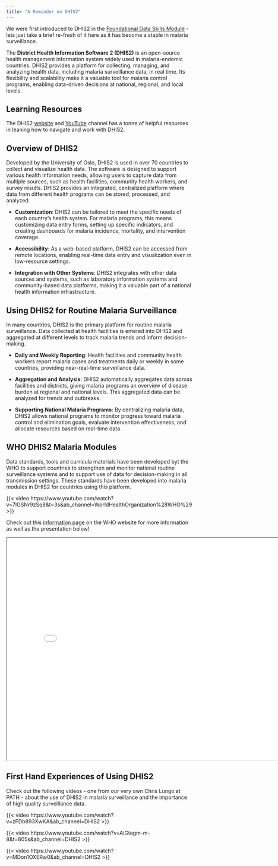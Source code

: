 ```yaml
---
title: "A Reminder on DHIS2"
---
```


We were first introduced to DHIS2 in the [Foundational Data Skills Module](https://path-global-health.github.io/df_data-skills/dh_dhis2-about.html) - lets just take a brief re-fresh of it here as it has become a staple in malaria surveillance.

The **District Health Information Software 2 (DHIS2)** is an open-source health management information system widely used in malaria-endemic countries. DHIS2 provides a platform for collecting, managing, and analyzing health data, including malaria surveillance data, in real time. Its flexibility and scalability make it a valuable tool for malaria control programs, enabling data-driven decisions at national, regional, and local levels.

::: callout-tip
## Learning Resources

The DHIS2 [website](https://dhis2.org/) and [YouTube](https://www.youtube.com/@DHIS2org/featured) channel has a tonne of helpful resources in leaning how to navigate and work with DHIS2.
:::

## Overview of DHIS2

Developed by the University of Oslo, DHIS2 is used in over 70 countries to collect and visualize health data. The software is designed to support various health information needs, allowing users to capture data from multiple sources, such as health facilities, community health workers, and survey results. DHIS2 provides an integrated, centralized platform where data from different health programs can be stored, processed, and analyzed.

-   **Customization**: DHIS2 can be tailored to meet the specific needs of each country's health system. For malaria programs, this means customizing data entry forms, setting up specific indicators, and creating dashboards for malaria incidence, mortality, and intervention coverage.

-   **Accessibility**: As a web-based platform, DHIS2 can be accessed from remote locations, enabling real-time data entry and visualization even in low-resource settings.

-   **Integration with Other Systems**: DHIS2 integrates with other data sources and systems, such as laboratory information systems and community-based data platforms, making it a valuable part of a national health information infrastructure.

## Using DHIS2 for Routine Malaria Surveillance

In many countries, DHIS2 is the primary platform for routine malaria surveillance. Data collected at health facilities is entered into DHIS2 and aggregated at different levels to track malaria trends and inform decision-making.

-   **Daily and Weekly Reporting**: Health facilities and community health workers report malaria cases and treatments daily or weekly in some countries, providing near-real-time surveillance data.

-   **Aggregation and Analysis**: DHIS2 automatically aggregates data across facilities and districts, giving malaria programs an overview of disease burden at regional and national levels. This aggregated data can be analyzed for trends and outbreaks.

-   **Supporting National Malaria Programs**: By centralizing malaria data, DHIS2 allows national programs to monitor progress toward malaria control and elimination goals, evaluate intervention effectiveness, and allocate resources based on real-time data.

## WHO DHIS2 Malaria Modules

Data standards, tools and curricula materials have been developed byt the WHO to support countries to strengthen and monitor national routine surveillance systems and to support use of data for decision-making in all transmission settings. These standards have been developed into malaria modules in DHIS2 for countries using this platform.

{{< video https://www.youtube.com/watch?v=7IGSNr9zSq8&t=3s&ab_channel=WorldHealthOrganization%28WHO%29 >}}

Check out this [information page](https://www.who.int/teams/global-malaria-programme/surveillance/digital-solutions-for-malaria-surveillance) on the WHO website for more information as well as the presentation below!

<iframe 

src="GMP-DHIS2-SUpport-Tools.pdf" width="800" height="600">

</iframe>

## First Hand Experiences of Using DHIS2

Check out the following videos - one from our very own Chris Lungo at PATH - about the use of DHIS2 in malaria surveillance and the importance of high quality surveillance data.

{{< video https://www.youtube.com/watch?v=zFDb893XwKA&ab_channel=DHIS2 >}}

{{< video https://www.youtube.com/watch?v=AiGtagm-m-8&t=805s&ab_channel=DHIS2 >}}

{{< video https://www.youtube.com/watch?v=MDon1OXERw0&ab_channel=DHIS2 >}}
